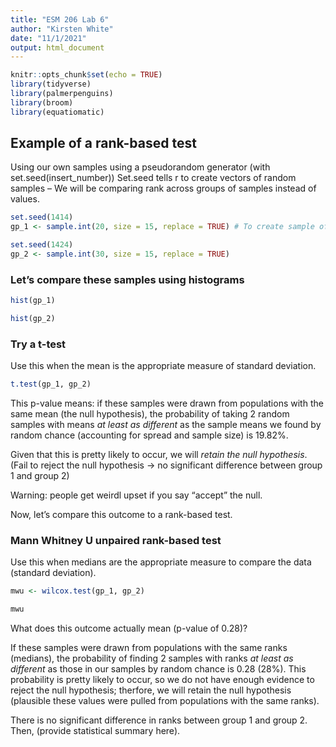 ```yaml
---
title: "ESM 206 Lab 6"
author: "Kirsten White"
date: "11/1/2021"
output: html_document
---
```


```r
knitr::opts_chunk$set(echo = TRUE)
library(tidyverse)
library(palmerpenguins)
library(broom)
library(equatiomatic)

```

## Example of a rank-based test 
Using our own samples using a pseudorandom generator (with set.seed(insert_number))
Set.seed tells r to create vectors of random samples -- 
We will be comparing rank across groups of samples instead of values.

```r
set.seed(1414)
gp_1 <- sample.int(20, size = 15, replace = TRUE) # To create sample of integer values, inside parenthesis tell it range to select integers from (0-20),  and how many values in it (size = 15), then tell it to replace (can see same integer values more than once in your set; value gets replaced into the pool of integers to choose from after used once)

set.seed(1424)
gp_2 <- sample.int(30, size = 15, replace = TRUE)
```

### Let's compare these samples using histograms
```r
hist(gp_1)

hist(gp_2)
```
### Try a t-test
Use this when the mean is the appropriate measure of standard deviation. 

```r
t.test(gp_1, gp_2)
```

This p-value means: if these samples were drawn from populations with the same mean (the null hypothesis), the probability of taking 2 random samples with means *at least as different* as the sample means we found by random chance (accounting for spread and sample size) is 19.82%. 

Given that this is pretty likely to occur, we will *retain the null hypothesis*. (Fail to reject the null hypothesis -> no significant difference between group 1 and group 2)

Warning: people get weirdl upset if you say "accept" the null. 

Now, let's compare this outcome to a rank-based test. 

### Mann Whitney U unpaired rank-based test
Use this when medians are the appropriate measure to compare the data (standard deviation). 

```r
mwu <- wilcox.test(gp_1, gp_2)

mwu
```
What does this outcome actually mean (p-value of 0.28)? 

If these samples were drawn from populations with the same ranks (medians), the probability of finding 2  samples with ranks *at least as different* as those in our samples by random chance is 0.28 (28%). This probability is pretty likely to occur, so we do not have enough evidence to reject the null hypothesis; therfore, we will retain the null hypothesis (plausible these values were pulled from populations with the same ranks). 

There is no significant difference in ranks between group 1 and group 2. Then, (provide statistical summary here).  
